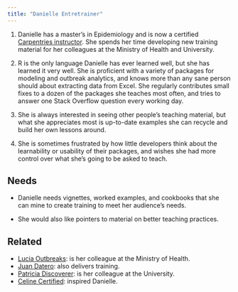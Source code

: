 ```yaml
---
title: "Danielle Entretrainer"
---
```


1.  Danielle has a master's in Epidemiology and is now a certified [Carpentries instructor](https://carpentries.org/become-instructor/). She spends her time developing new training material for her colleagues at the Ministry of Health and University.

2.  R is the only language Danielle has ever learned well, but she has learned it very well. She is proficient with a variety of packages for modeling and outbreak analytics, and knows more than any sane person should about extracting data from Excel. She regularly contributes small fixes to a dozen of the packages she teaches most often, and tries to answer one Stack Overflow question every working day.

3.  She is always interested in seeing other people’s teaching material, but what she appreciates most is up-to-date examples she can recycle and build her own lessons around.

4.  She is sometimes frustrated by how little developers think about the learnability or usability of their packages, and wishes she had more control over what she’s going to be asked to teach.

## Needs

- Danielle needs vignettes, worked examples, and cookbooks that she can mine to create training to meet her audience’s needs. 

- She would also like pointers to material on better teaching practices.

## Related

-   [Lucia Outbreaks](lucia-outbreaks.qmd): is her colleague at the Ministry of Health.
-   [Juan Datero](juan-datero.qmd): also delivers training.
-   [Patricia Discoverer](patricia-discoverer.qmd): is her colleague at the University.
-   [Celine Certified](https://rstudio-education.github.io/learner-personas/celine-certified/): inspired Danielle.
